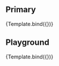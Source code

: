 
<Meta title="Molecules/FormSwitch" component={FormSwitch} argTypes={argTypes} />

<Description of={FormSwitch} />

## Primary

<Canvas>
    <Story name="Primary" args={{
        id: "primaryswitch",
        label: "The label"
    }}>
       {Template.bind({})}
    </Story>
</Canvas>

## Playground

<Canvas isColumn>
    <Source language="jsx" story="Playground" />
    <Story name="Playground" args={{
        id: "playgroundswitch",
        label: "The label"
    }}>
       {Template.bind({})}
    </Story>
    <ArgsTable story="Playground" />
</Canvas>

